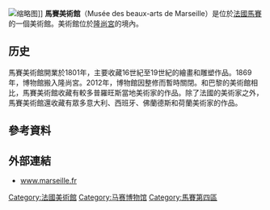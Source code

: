 [[File:Palais_Longchamp_(41637420762).jpg|缩略图]]]]
'''馬賽美術館'''（Musée des beaux-arts de Marseille）是位於[[法國|法國]][[馬賽|馬賽]]的一個美術館。美術館位於[[隆尚宮|隆尚宮]]的境內。

==历史==
馬賽美術館開業於1801年{{sfn|Le Musée des Beaux-Arts : le plus ancien}}，主要收藏16世紀至19世紀的繪畫和雕塑作品。1869年，博物館搬入隆尚宮{{sfn|Musée des Beaux-Arts - Culture}}。2012年，博物館因整修而暫時關閉。和巴黎的美術館相比，馬賽美術館收藏有較多普羅旺斯當地美術家的作品{{sfn|Musée des Beaux-Arts: renseignements}}。除了法國的美術家之外，馬賽美術館還收藏有眾多意大利、西班牙、佛蘭德斯和荷蘭美術家的作品。

== 參考資料 ==
{{Reflist}}

== 外部連結 ==
{{commons|Category:Musée des Beaux-Arts de Marseille}}
*[http://www.marseille.fr/siteculture/jsp/site/Portal.jsp?page_id=55 www.marseille.fr]

[[Category:法國美術館|Category:法國美術館]]
[[Category:马赛博物馆|Category:马赛博物馆]]
[[Category:馬賽第四區|Category:馬賽第四區]]